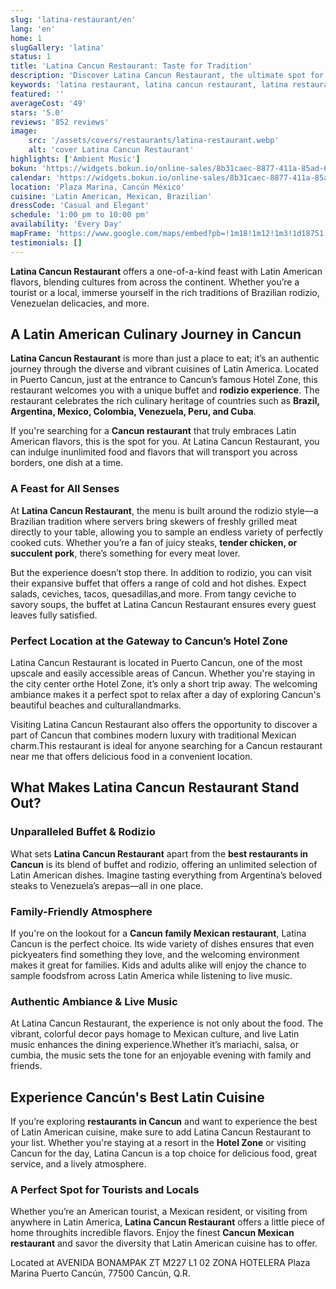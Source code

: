 ```yaml
---
slug: 'latina-restaurant/en'
lang: 'en'
home: 1
slugGallery: 'latina'
status: 1
title: 'Latina Cancun Restaurant: Taste for Tradition'
description: 'Discover Latina Cancun Restaurant, the ultimate spot for authentic Latin American cuisine with fine cocktails and a charming atmosphere.'
keywords: 'latina restaurant, latina cancun restaurant, latina restaurant menu, latina restaurant reviews, latina restaurant prices, latina restaurant location'
featured: ''
averageCost: '49'
stars: '5.0'
reviews: '852 reviews'
image:
    src: '/assets/covers/restaurants/latina-restaurant.webp'
    alt: 'cover Latina Cancun Restaurant'
highlights: ['Ambient Music']
bokun: 'https://widgets.bokun.io/online-sales/8b31caec-8877-411a-85ad-682828170619/experience/913342?partialView=1'
calendar: 'https://widgets.bokun.io/online-sales/8b31caec-8877-411a-85ad-682828170619/experience-calendar/913342'
location: 'Plaza Marina, Cancún México'
cuisine: 'Latin American, Mexican, Brazilian'
dressCode: 'Casual and Elegant'
schedule: '1:00 pm to 10:00 pm'
availability: 'Every Day'
mapFrame: 'https://www.google.com/maps/embed?pb=!1m18!1m12!1m3!1d18751.619585300163!2d-86.83350215769569!3d21.160652246292415!2m3!1f0!2f0!3f0!3m2!1i1024!2i768!4f13.1!3m3!1m2!1s0x8f4c2f02c68f4203%3A0xc0f451ac2b2e9c59!2sLatina%20Restaurante!5e0!3m2!1sen!2smx!4v1726068581914!5m2!1sen!2smx'
testimonials: []
---
```


<p class="text-base md:text-lg mb-2"><strong>Latina Cancun Restaurant</strong> offers a one-of-a-kind feast with Latin American flavors, 
blending cultures from across the continent. Whether you’re a tourist or a local, immerse yourself in the rich traditions of Brazilian 
rodizio, Venezuelan delicacies, and more.</p>

<h2 class="text-xl md:text-3xl font-bold text-orange-600 mt-10 mb-4"> A Latin American Culinary Journey in Cancun</h2>

<p class="text-base md:text-lg mb-2"> <strong>Latina Cancun Restaurant</strong> is more than just a place to eat; it’s an authentic 
journey through the diverse and vibrant cuisines of Latin America. Located in Puerto Cancun, just at the entrance to Cancun’s famous 
Hotel Zone, this restaurant welcomes you with a unique buffet and <strong>rodizio experience</strong>. The restaurant celebrates the 
rich culinary heritage of countries such as <strong>Brazil, Argentina, Mexico, Colombia, Venezuela, Peru, and Cuba</strong>.</p>

<p class="text-base md:text-lg mb-2">If you're searching for a <strong>Cancun restaurant</strong> that truly embraces Latin American 
flavors, this is the spot for you. At Latina Cancun Restaurant, you can indulge inunlimited food and flavors that will transport you across 
borders, one dish at a time.</p>

<h3 class="text-lg md:text-2xl font-bold text-green-700 mt-10 mb-4">A Feast for All Senses </h3>

<p class="text-base md:text-lg mb-2"> At <strong>Latina Cancun Restaurant</strong>, the menu is built around the rodizio style—a Brazilian 
tradition where servers bring skewers of freshly grilled meat directly to your table, allowing you to sample an endless variety of perfectly 
cooked cuts. Whether you’re a fan of juicy steaks, <strong>tender chicken, or succulent pork</strong>, there’s something for every meat lover.</p>

<p class="text-base md:text-lg mb-2">But the experience doesn’t stop there. In addition to rodizio, you can visit their expansive buffet that 
offers a range of cold and hot dishes. Expect salads, ceviches, tacos, quesadillas,and more. From tangy ceviche to savory soups, the buffet at 
Latina Cancun Restaurant ensures every guest leaves fully satisfied.</p>

<h3 class="text-lg md:text-2xl font-bold text-green-700 mt-10 mb-4"> Perfect Location at the Gateway to Cancun’s Hotel Zone </h3>

<p class="text-base md:text-lg mb-2">Latina Cancun Restaurant is located in Puerto Cancun, one of the most upscale and easily accessible areas 
of Cancun. Whether you're staying in the city center orthe Hotel Zone, it’s only a short trip away. The welcoming ambiance makes it a perfect spot 
to relax after a day of exploring Cancun's beautiful beaches and culturallandmarks.</p>

<p class="text-base md:text-lg mb-2">Visiting Latina Cancun Restaurant also offers the opportunity to discover a part of Cancun that combines modern 
luxury with traditional Mexican charm.This restaurant is ideal for anyone searching for a Cancun restaurant near me that offers delicious food in a 
convenient location.</p>

<h2 class="text-xl md:text-3xl font-bold text-orange-600 mt-10 mb-4">What Makes Latina Cancun Restaurant Stand Out? </h2>

<h3 class="text-lg md:text-2xl font-bold text-green-700 mt-10 mb-4">Unparalleled Buffet & Rodizio</h3>

<p class="text-base md:text-lg mb-2">What sets <strong>Latina Cancun Restaurant</strong> apart from the <strong>best 
restaurants in Cancun</strong> is its blend of buffet and rodizio, offering an unlimited selection of Latin American dishes. 
Imagine tasting everything from Argentina’s beloved steaks to Venezuela’s arepas—all in one place.</p>

<h3 class="text-lg md:text-2xl font-bold text-green-700 mt-10 mb-4">Family-Friendly Atmosphere</h3>

<p class="text-base md:text-lg mb-2">If you're on the lookout for a <strong>Cancun family Mexican restaurant</strong>, 
Latina Cancun is the perfect choice. Its wide variety of dishes ensures that even pickyeaters find something they love, 
and the welcoming environment makes it great for families. Kids and adults alike will enjoy the chance to sample foodsfrom 
across Latin America while listening to live music.</p>

<h3 class="text-lg md:text-2xl font-bold text-green-700 mt-10 mb-4">Authentic Ambiance & Live Music</h3>

<p class="text-base md:text-lg mb-2">At Latina Cancun Restaurant, the experience is not only about the food. The vibrant, 
colorful decor pays homage to Mexican culture, and live Latin music enhances the dining experience.Whether it’s mariachi, salsa, 
or cumbia, the music sets the tone for an enjoyable evening with family and friends.</p>

<h2 class="text-xl md:text-3xl font-bold text-orange-600 mt-10 mb-4">Experience Cancún's Best Latin Cuisine </h2>

<p class="text-base md:text-lg mb-2">If you’re exploring <strong>restaurants in Cancun</strong> and want to experience the best 
of Latin American cuisine, make sure to add Latina Cancun Restaurant to your list. Whether you're staying at a resort in the 
<strong>Hotel Zone</strong> or visiting Cancun for the day, Latina Cancun is a top choice for delicious food, great service, and a lively atmosphere.</p>

<h3 class="text-lg md:text-2xl font-bold text-green-700 mt-10 mb-4">A Perfect Spot for Tourists and Locals </h3>

<p class="text-base md:text-lg mb-2">Whether you’re an American tourist, a Mexican resident, or visiting from anywhere in Latin America, 
<strong>Latina Cancun Restaurant</strong> offers a little piece of home throughits incredible flavors. Enjoy the finest <strong>Cancun Mexican 
restaurant</strong> and savor the diversity that Latin American cuisine has to offer.</p>

<p class="text-base md:text-lg mb-2">Located at AVENIDA BONAMPAK ZT M227 L1 02 ZONA HOTELERA Plaza Marina Puerto Cancún, 77500 Cancún, Q.R. </p>